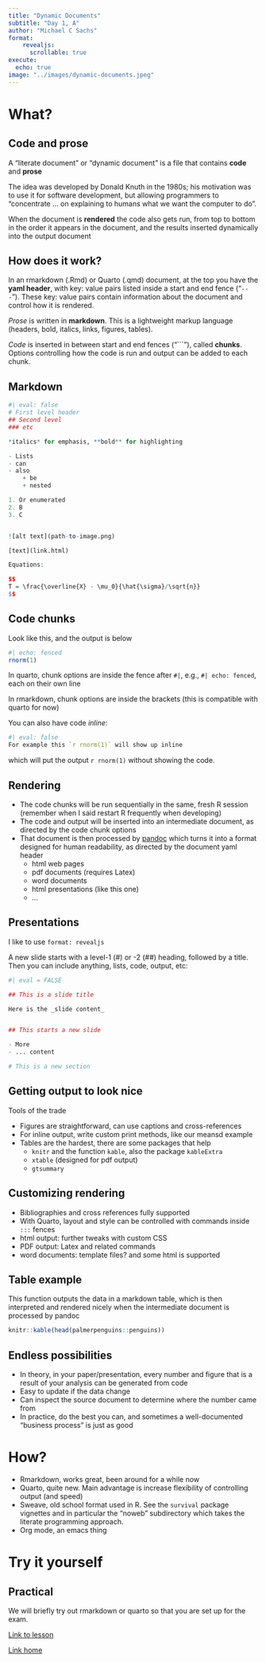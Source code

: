 ```yaml
---
title: "Dynamic Documents"
subtitle: "Day 1, A"
author: "Michael C Sachs"
format: 
    revealjs:
      scrollable: true
execute:
  echo: true
image: "../images/dynamic-documents.jpeg"
---
```


# What? 

## Code and prose

A "literate document" or "dynamic document" is a file that contains __code__ and __prose__

The idea was developed by Donald Knuth in the 1980s; his motivation was to use it for software development, but allowing programmers to "concentrate ... on explaining to humans what we want the computer to do". 

When the document is __rendered__ the code also gets run, from top to bottom in the order it appears in the document, and the results inserted dynamically into the output document

## How does it work? 

In an rmarkdown (.Rmd) or Quarto (.qmd) document, at the top you have the __yaml header__, with key: value pairs listed inside a start and end fence ("`---`"). These key: value pairs contain information about the document and control how it is rendered. 

_Prose_ is written in __markdown__. This is a lightweight markup language (headers, bold, italics, links, figures, tables). 

_Code_ is inserted in between start and end fences ("```"), called __chunks__. Options controlling how the code is run and output can be added to each chunk. 

## Markdown

```r
#| eval: false
# First level header
## Second level 
### etc

*italics* for emphasis, **bold** for highlighting

- Lists
- can 
- also
    + be 
    + nested

1. Or enumerated
2. B
3. C


![alt text](path-to-image.png)

[text](link.html)

Equations:

$$
T = \frac{\overline{X} - \mu_0}{\hat{\sigma}/\sqrt{n}}
$$
```



## Code chunks

Look like this, and the output is below

```r
#| echo: fenced
rnorm(1)
```

In quarto, chunk options are inside the fence after `#|`, e.g., `#| echo: fenced`, each on their own line

In rmarkdown, chunk options are inside the brackets (this is compatible with quarto for now)


You can also have code *inline*: 

```r
#| eval: false
For example this `r rnorm(1)` will show up inline
```

which will put the output `r rnorm(1)` without showing the code. 

## Rendering

- The code chunks will be run sequentially in the same, fresh R session (remember when I said restart R frequently when developing)
- The code and output will be inserted into an intermediate document, as directed by the code chunk options
- That document is then processed by [pandoc](https://pandoc.org) which turns it into a format designed for human readability, as directed by the document yaml header
    + html web pages
    + pdf documents (requires Latex)
    + word documents
    + html presentations (like this one)
    + ...

## Presentations

I like to use `format: revealjs` 

A new slide starts with a level-1 (#) or -2 (##) heading, followed by a title. Then you can include anything, lists, code, output, etc: 

```r
#| eval = FALSE

## This is a slide title

Here is the _slide content_ 


## This starts a new slide

- More 
- ... content

# This is a new section

```



## Getting output to look nice

Tools of the trade

- Figures are straightforward, can use captions and cross-references
- For inline output, write custom print methods, like our meansd example
- Tables are the hardest, there are some packages that help
    + `knitr` and the function `kable`, also the package `kableExtra`
    + `xtable` (designed for pdf output)
    + `gtsummary`
    
## Customizing rendering

- Bibliographies and cross references fully supported
- With Quarto, layout and style can be controlled with commands inside `:::` fences
- html output: further tweaks with custom CSS
- PDF output: Latex and related commands
- word documents: template files? and some html is supported


## Table example

This function outputs the data in a markdown table, which is then interpreted and rendered nicely when the intermediate document is processed by pandoc
```r
knitr::kable(head(palmerpenguins::penguins))
```


## Endless possibilities

- In theory, in your paper/presentation, every number and figure that is a result of your analysis can be generated from code
- Easy to update if the data change
- Can inspect the source document to determine where the number came from
- In practice, do the best you can, and sometimes a well-documented "business process" is just as good


# How? 

- Rmarkdown, works great, been around for a while now
- Quarto, quite new. Main advantage is increase flexibility of controlling output (and speed)
- Sweave, old school format used in R. See the `survival` package vignettes and in particular the "noweb" subdirectory which takes the literate programming approach. 
- Org mode, an emacs thing

# Try it yourself

## Practical

We will briefly try out rmarkdown or quarto so that you are set up for the exam.

[Link to lesson](../exercises/dynamic-documents.html)

[Link home](../index.html)


